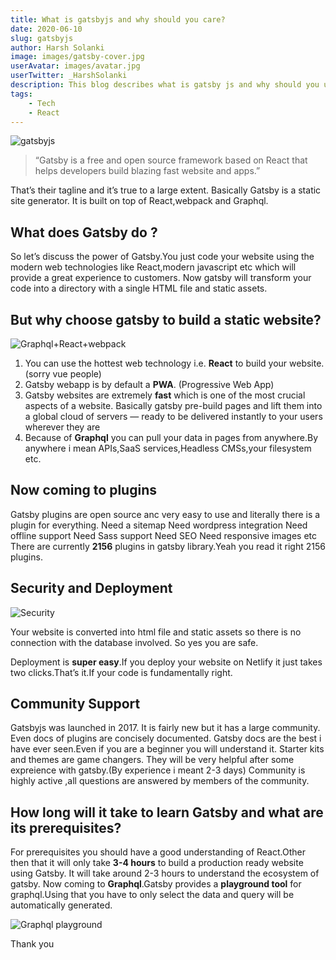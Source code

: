 ```yaml
---
title: What is gatsbyjs and why should you care?
date: 2020-06-10
slug: gatsbyjs
author: Harsh Solanki
image: images/gatsby-cover.jpg
userAvatar: images/avatar.jpg
userTwitter: _HarshSolanki
description: This blog describes what is gatsby js and why should you use it.
tags:
    - Tech
    - React
---
```


![gatsbyjs](https://www.codespot.org/assets/gatsby-cover.jpg)
> “Gatsby is a free and open source framework based on React that helps developers   build
  blazing fast website and apps.”
>
That’s their tagline and it’s true to a large extent.
Basically Gatsby is a static site generator. It is built on top of React,webpack and Graphql.

## What does Gatsby do ?
So let’s discuss the power of Gatsby.You just code your website using the modern web technologies like React,modern javascript etc which will provide a great experience to customers.
Now gatsby will transform your code into a directory with a single HTML file and static assets.

## But why choose gatsby to build a static website?
![Graphql+React+webpack](https://cdn-media-1.freecodecamp.org/images/1*yCPN-lvsZ7k2WcRsPQYjqA.png)
 
 1. You can use the hottest web technology i.e. **React** to build your website.(sorry vue people)
 2. Gatsby webapp is by default a **PWA**. (Progressive Web App)
 3. Gatsby websites are extremely **fast** which is one of the most crucial  aspects of a website. Basically gatsby  pre-build pages and lift them into a global cloud of servers — ready to be delivered instantly to your users wherever they are
 4. Because of **Graphql** you can pull your data in pages from anywhere.By anywhere i mean APIs,SaaS services,Headless CMSs,your filesystem etc.

## Now coming to plugins
 Gatsby plugins are open source anc very easy to use and literally there is a plugin for everything.
 Need a sitemap
 Need wordpress integration
 Need offline support
 Need Sass support
 Need SEO
 Need responsive images etc
 There are currently **2156** plugins in gatsby library.Yeah you  read it right 2156 plugins.
 
## Security and Deployment
![Security](https://upload.wikimedia.org/wikipedia/commons/thumb/d/da/Internet2.jpg/220px-Internet2.jpg)

Your website is converted into html file and static assets so there is no connection with the database involved. So yes you are safe.

Deployment is **super easy**.If you deploy your website on Netlify it just takes two clicks.That’s it.If your code is fundamentally right.

## Community Support
Gatsbyjs was launched in 2017. It is fairly new but it has a large community.
Even docs of plugins are concisely documented.
Gatsby docs are the best i have ever seen.Even if you are a beginner you will understand it.
Starter kits and themes are game changers. They will be very helpful after some expreience with gatsby.(By experience i meant 2-3 days)
Community is highly active ,all questions are answered by members of the community.

## How long will it take to learn Gatsby and what are its prerequisites?

For prerequisites you should have a good understanding of React.Other then that it will only take **3-4 hours** to build a production ready website using Gatsby.
It will take around 2-3 hours to understand the ecosystem of gatsby.
Now coming to **Graphql**.Gatsby provides a **playground tool** for graphql.Using that you have to only select the data and query will be automatically generated.

![Graphql playground](images/graphql.png)

Thank you


